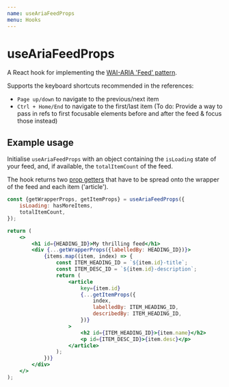 ```yaml
---
name: useAriaFeedProps
menu: Hooks
---
```



# useAriaFeedProps

A React hook for implementing the [WAI-ARIA 'Feed' pattern](https://www.w3.org/TR/wai-aria-practices-1.1/#feed).

Supports the keyboard shortcuts recommended in the references:

-   `Page up/down` to navigate to the previous/next item
-   `Ctrl + Home/End` to navigate to the first/last item
    (To do: Provide a way to pass in refs to first focusable elements before and after the feed & focus those instead)

## Example usage

Initialise `useAriaFeedProps` with an object containing the `isLoading` state of your feed, and, if available, the `totalItemCount` of the feed.

The hook returns two [prop getters](https://kentcdodds.com/blog/how-to-give-rendering-control-to-users-with-prop-getters) that have to be spread onto the wrapper of the feed and each item ('article').

```jsx
const {getWrapperProps, getItemProps} = useAriaFeedProps({
	isLoading: hasMoreItems,
	totalItemCount,
});

return (
	<>
		<h1 id={HEADING_ID}>My thrilling feed</h1>
		<div {...getWrapperProps({labelledBy: HEADING_ID})}>
			{items.map((item, index) => {
				const ITEM_HEADING_ID = `${item.id}-title`;
				const ITEM_DESC_ID = `${item.id}-description`;
				return (
					<article
						key={item.id}
						{...getItemProps({
							index,
							labelledBy: ITEM_HEADING_ID,
							describedBy: ITEM_HEADING_ID,
						})}
					>
						<h2 id={ITEM_HEADING_ID}>{item.name}</h2>
						<p id={ITEM_DESC_ID}>{item.desc}</p>
					</article>
				);
			})}
		</div>
	</>
);
```

